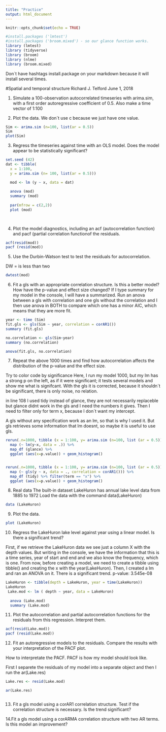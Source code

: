 ---
title: "Practice"
output: html_document
---

```{r setup, include=FALSE}
knitr::opts_chunk$set(echo = TRUE)

#install.packages ('lmtest')
#install.packages ('broom.mixed') - so our glance function works.
library (lmtest)
library (tidyverse)
library (broom)
library (nlme)
library (broom.mixed)
```

Don´t have hashtags install.package on your markdown because it will install several times.

#Spatial and temporal structure
Richard J. Telford
June 1, 2018

1. Simulate a 100-observation autocorrelated timeseries with arima.sim, with a first order autoregressive coefficient of 0.5. Also make a time vector of 1:100


2. Plot the data.
We don´t use c because we just have one value. 
```{r}
Sim <- arima.sim (n=100, list(ar = 0.5))
Sim
plot(Sim)
```


3. Regress the timeseries against time with an OLS model. Does the model appear to be statistically significant?

```{r}

set.seed (42)
dat <- tibble(
  x = 1:100,
  y = arima.sim (n= 100, list(ar = 0.5)))

  mod <- lm (y ~ x, data = dat)
  
  anova (mod)
  summary (mod)
  
  par(mfrow = c(2,2))
  plot (mod)
    
    
```


4. Plot the model diagnostics, including an acf (autocorrelation function) and pacf (partial correlation functionof the residuals.

```{r}
acf(resid(mod))
pacf (resid(mod))
```


5. Use the Durbin-Watson test to test the residuals for autocorrelation.

DW = is less than two 

```{r}

dwtest(mod)
```

6. Fit a gls with an appropriate correlation structure. Is this a better model? How have the p-value and effect size changed?
If I type summary for my model in the console, I will have a summarized. Run an anova between a gls with correlation and one gls without the correlation and I then use anova in BOTH to compare which one has a minor AIC, which means that they are more fit. 

```{r}

year <- time (Sim)
fit.gls <- gls(Sim ~ year, correlation = corAR1())
summary (fit.gls)

no.correlation <- gls(Sim~year)
summary (no.correlation)

anova(fit.gls, no.correlation)

```

7. Repeat the above 1000 times and find how autocorrelation affects the distribution of the p-value and the effect size.

Try to color code by significance
Here, I run my model 1000, but my lm has a strong p on the left, as if it were significant; it tests several models and show me what is signifcant. 
With the gls it is corrected, because it shouldn´t be significant, there is only noise, no relation.

in line 108 I used tidy instead of glance, they are not necessarily replaceble but glance didnt work in the gls and I need the numbers it gives. Then I need to filter only for term x, because I don´t want my intercept. 

A gls without any specification work as an lm, so that is why I used it. But gls retrieves some information that lm doesnt, so maybe it is useful to use gls. 

```{r}

rerun(.n=1000, tibble (x = 1:100, y= arima.sim (n=100, list (ar = 0.5)))) %>% 
  map (~ lm(y~x, data = .)) %>% 
  map_df (glance) %>% 
  ggplot (aes(x=p.value)) + geom_histogram() 


rerun(.n=1000, tibble (x = 1:100, y= arima.sim (n=100, list (ar = 0.5)))) %>% 
  map (~ gls(y ~ x, data = ., correlation = corAR1())) %>% 
  map_df (tidy) %>% filter(term == "x") %>% 
  ggplot (aes(x=p.value)) + geom_histogram() 

```


8. Real data
The built-in dataset LakeHuron has annual lake level data from 1885 to 1972 Load the data with the command data(LakeHuron)

```{r}
data (LakeHuron)
```


9. Plot the data.

```{r}
plot (LakeHuron)
```


10. Regress the LakeHuron lake level against year using a linear model. Is there a significant trend?

First, if we retrieve the LakeHuron data we see just a column X with the depth values. But writing in the console, we have the information that this is a time series, year of start and end and we also know the frequency, which is one. From now, before creating a model, we need to create a tibble using tibble() and creating the x with the year(LakeHuron).
Then, I created a lm and ran an ANOVA on it. 
There is a significant trend. p-value: 3.545e-08

```{r}
LakeHuron <- tibble(depth = LakeHuron, year = time(LakeHuron))
LakeHuron
 Lake.mod <- lm ( depth ~ year, data = LakeHuron)
  
  anova (Lake.mod)
  summary (Lake.mod)
```


11. Plot the autocorrelation and partial autocorrelation functions for the residuals from this regression. Interpret them.

```{r}

acf(resid(Lake.mod))
pacf (resid(Lake.mod))

```


12. Fit an autoregressive models to the residuals. Compare the results with your interpretation of the PACF plot.

How to interpretate the PACF. PACF is how my model should look like.

First I separete the residuals of my model into a separate object and then I run the ar(Lake.res)

```{r}

Lake.res <- resid(Lake.mod)

ar(Lake.res) 



```


13. Fit a gls model using a corAR1 correlation structure. Test if the correlation structure is necessary. Is the trend significant?

14.Fit a gls model using a corARMA correlation structure with two AR terms. Is this model an improvement?